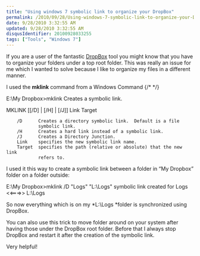 ```yaml
---
title: "Using windows 7 symbolic link to organize your DropBox"
permalink: /2010/09/28/Using-windows-7-symbolic-link-to-organize-your-DropBox/
date: 9/28/2010 3:32:55 AM
updated: 9/28/2010 3:32:55 AM
disqusIdentifier: 20100928033255
tags: ["Tools", "Windows 7"]
---
```

If you are a user of the fantastic [DropBox](http://www.dropbox.com/referrals/NTIyMjQ1MTk) tool you might know that you have to organize your folders under a top root folder. This was really an issue for me which I wanted to solve because I like to organize my files in a different manner.

I used the **mklink** command from a Windows Command
{/* <!-- more --> */}

E:\My Dropbox>mklink
Creates a symbolic link.

MKLINK [[/D] | [/H] | [/J]] Link Target

        /D      Creates a directory symbolic link.  Default is a file
                symbolic link.
        /H      Creates a hard link instead of a symbolic link.
        /J      Creates a Directory Junction.
        Link    specifies the new symbolic link name.
        Target  specifies the path (relative or absolute) that the new link
                refers to.

I used it this way to create a symbolic link between a folder in “My Dropbox” folder on a folder outside:



E:\My Dropbox>mklink /D "Logs" "L:\Logs"
symbolic link created for Logs &lt;&lt;===&gt;&gt; L:\Logs

So now everything which is on my *L:\Logs *folder is synchronized using DropBox.

You can also use this trick to move folder around on your system after having those under the DropBox root folder. Before that I always stop DropBox and restart it after the creation of the symbolic link.

Very helpful!
